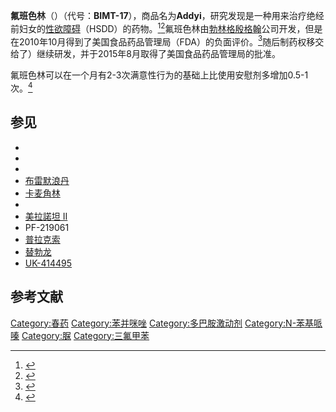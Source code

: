 {{Infobox drug
| Watchedfields = changed
| verifiedrevid = 437139289
| IUPAC_name = 1-(2-<nowiki/>{4-[3-(Trifluoromethyl)phenyl]piperazin-1-yl}ethyl)-1,3-dihydro-2''H''-benzimidazol-2-one
| image = Flibanserin-structural.svg
| image2 = Flibanserin ball-and-stick model.png

<!--Clinical data-->
| tradename =  Addyi
| pregnancy_category =  
| legal_status = 研究性质
| routes_of_administration = [[口服|口服]]

<!--Pharmacokinetic data-->
| bioavailability =  
| metabolism =  
| elimination_half-life =  ~11 小时[http://www.accessdata.fda.gov/drugsatfda_docs/label/2015/022526lbl.pdf]
| excretion =

<!--Identifiers-->
| IUPHAR_ligand = 8182
| CAS_number_Ref = {{cascite|correct|??}}
| CAS_number = 167933-07-5
| ATC_prefix = none
| ATC_suffix =  
| PubChem = 6918248
| ChemSpiderID_Ref = {{chemspidercite|correct|chemspider}}
| ChemSpiderID = 5293454
| UNII_Ref = {{fdacite|correct|FDA}}
| UNII = 37JK4STR6Z
| KEGG_Ref = {{keggcite|correct|kegg}}
| KEGG = D02577
| ChEMBL_Ref = {{ebicite|correct|EBI}}
| ChEMBL = 231068

<!--Chemical data-->
| C=20 | H=21 | F=3 | N=4 | O=1 
| molecular_weight = 390.40 g/mol
| smiles = FC(F)(F)c4cc(N3CCN(CCN2c1ccccc1NC2=O)CC3)ccc4
| InChI = 1/C20H21F3N4O/c21-20(22,23)15-4-3-5-16(14-15)26-11-8-25(9-12-26)10-13-27-18-7-2-1-6-17(18)24-19(27)28/h1-7,14H,8-13H2,(H,24,28)
| InChIKey = PPRRDFIXUUSXRA-UHFFFAOYAA
| StdInChI_Ref = {{stdinchicite|correct|chemspider}}
| StdInChI = 1S/C20H21F3N4O/c21-20(22,23)15-4-3-5-16(14-15)26-11-8-25(9-12-26)10-13-27-18-7-2-1-6-17(18)24-19(27)28/h1-7,14H,8-13H2,(H,24,28)
| StdInChIKey_Ref = {{stdinchicite|correct|chemspider}}
| StdInChIKey = PPRRDFIXUUSXRA-UHFFFAOYSA-N
}}
{{medical}}
'''氟班色林'''（{{lang-en|Flibanserin}}）（代号：'''BIMT-17'''），商品名为'''Addyi'''，研究发现是一种用来治疗绝经前妇女的[[性慾低下症|性欲障碍]]（HSDD）的药物。<ref>{{Cite journal|title=Pharmacology of Flibanserin|url=https://onlinelibrary.wiley.com/doi/10.1111/j.1527-3458.2002.tb00219.x|last=Borsini|first=Franco|last2=Evans|first2=Kennett|date=2006-06-07|journal=CNS Drug Reviews|issue=2|doi=10.1111/j.1527-3458.2002.tb00219.x|volume=8|pages=117–142|language=en|pmc=PMC6741686|pmid=12177684|last3=Jason|first3=Kathryn|last4=Rohde|first4=Frank|last5=Alexander|first5=Barbara|last6=Pollentier|first6=Stephan|access-date=2021-10-12|archive-date=2021-10-29|archive-url=https://web.archive.org/web/20211029130918/https://onlinelibrary.wiley.com/doi/10.1111/j.1527-3458.2002.tb00219.x|dead-url=no}}</ref><ref>{{Cite journal|title=T09-P-05 Design of Phase III pivotal trials of flibanserin in female Hypoactive Sexual Desire Disorder (HSDD)|url=https://linkinghub.elsevier.com/retrieve/pii/S115813600872886X|last=Jolly|first=E.|last2=Clayton|first2=A.|date=2008-04|journal=Sexologies|doi=10.1016/S1158-1360(08)72886-X|volume=17|pages=S133–S134|language=en|last3=Thorp|first3=J.|last4=Lewis-D’Agostino|first4=D.|last5=Wunderlich|first5=G.|last6=Lesko|first6=L.}}</ref>氟班色林由[[勃林格殷格翰|勃林格殷格翰]]公司开发，但是在2010年10月得到了美国食品药品管理局（FDA）的负面评价。<ref name="spon">{{Cite news|title=Fehlschlag: Pharmakonzern stoppt Lustpille für die Frau|url=https://www.spiegel.de/wissenschaft/medizin/fehlschlag-pharmakonzern-stoppt-lustpille-fuer-die-frau-a-722165.html|newspaper=Der Spiegel|date=2010-10-08|accessdate=2021-10-12|issn=2195-1349|language=de|archive-date=2021-11-02|archive-url=https://web.archive.org/web/20211102105944/https://www.spiegel.de/wissenschaft/medizin/fehlschlag-pharmakonzern-stoppt-lustpille-fuer-die-frau-a-722165.html|dead-url=no}}</ref>随后制药权移交给了{{tsl|en|Sprout Pharmaceuticals|萌芽制药}}）继续研发，并于2015年8月取得了美国食品药品管理局的批准。

氟班色林可以在一个月有2-3次满意性行为的基础上比使用安慰剂多增加0.5-1次。<ref name="FDA2015">{{cite web|title=Joint Meeting of the Bone, Reproductive and Urologic Drugs Advisory Committee (BRUDAC) and the Drug Safety and Risk Management (DSaRM) Advisory Committee|url=http://www.fda.gov/downloads/AdvisoryCommittees/CommitteesMeetingMaterials/Drugs/DrugSafetyandRiskManagementAdvisoryCommittee/UCM449088.pdf|accessdate=5 June 2015|date=June 4, 2015|archive-url=https://web.archive.org/web/20150605194731/http://www.fda.gov/downloads/AdvisoryCommittees/CommitteesMeetingMaterials/Drugs/DrugSafetyandRiskManagementAdvisoryCommittee/UCM449088.pdf|archive-date=2015-06-05|dead-url=no}}</ref>

==参见==
* {{link-en|ABT-670|ABT-670}}
* {{link-en|ABT-724|ABT-724}}
* {{link-en|Adatanserin|Adatanserin}}
* [[布雷默浪丹|布雷默浪丹]]
* [[卡麦角林|卡麦角林]]
* {{link-en|Intrinsa|Intrinsa}}
* [[美拉諾坦_II|美拉諾坦 II]]
* PF-219061
* [[普拉克索|普拉克索]]
* [[替勃龙|替勃龙]]
* [[UK-414495|UK-414495]]

== 参考文献 ==
{{reflist}}

[[Category:春药|Category:春药]]
[[Category:苯并咪唑|Category:苯并咪唑]]
[[Category:多巴胺激动剂|Category:多巴胺激动剂]]
[[Category:N-苯基哌嗪|Category:N-苯基哌嗪]]
[[Category:脲|Category:脲]]
[[Category:三氟甲苯|Category:三氟甲苯]]